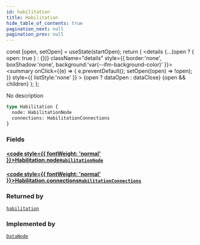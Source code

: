 ```yaml
---
id: habilitation
title: Habilitation
hide_table_of_contents: true
pagination_next: null
pagination_prev: null
---
```







  const [open, setOpen] = useState(startOpen);
  return (
    <details {...(open ? { open: true } : {})} className="details" style={{ border:'none', boxShadow:'none', background:'var(--ifm-background-color)' }}>
      <summary
        onClick={(e) => {
          e.preventDefault();
          setOpen((open) => !open);
        }}
        style={{ listStyle:'none' }}
      >
      {open ? dataOpen : dataClose}
      </summary>
      {open && children}
    </details>
  );
};




No description


```graphql
type Habilitation {
  node: HabilitationNode
  connections: HabilitationConnections
}
```




### Fields

#### [<code style={{ fontWeight: 'normal' }}>Habilitation.<b>node</b></code>](#)<Bullet />[`HabilitationNode`](/cris/objects/habilitation-node) <Badge class="secondary" text="object"/>
> 
> 

#### [<code style={{ fontWeight: 'normal' }}>Habilitation.<b>connections</b></code>](#)<Bullet />[`HabilitationConnections`](/cris/objects/habilitation-connections) <Badge class="secondary" text="object"/>
> 
> 



### Returned by

[`habilitation`](/cris/queries/habilitation)  <Badge class="secondary" text="query"/>

### Implemented by

[`DataNode`](/cris/unions/data-node)  <Badge class="secondary" text="union"/>


